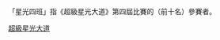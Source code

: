 {{Catnav|頁面分類|...|消費電子產品|电视|电视节目|台灣電視節目|台灣綜藝節目|超級星光大道}}
{{Catnav|頁面分類|...|电视|各國電視|台灣電視|台灣電視節目|台灣綜藝節目|超級星光大道}}
「星光四班」指《超級星光大道》第四屆比賽的（前十名）參賽者。

[[Category:超級星光大道|]]